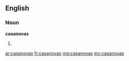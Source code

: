 ==English==

===Noun===
'''casanovas'''

# {{plural of|casanova}}

[[ar:casanovas]]
[[fr:casanovas]]
[[mg:casanovas]]
[[my:casanovas]]